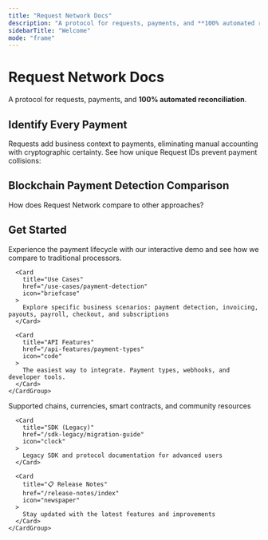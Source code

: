 ```yaml
---
title: "Request Network Docs"
description: "A protocol for requests, payments, and **100% automated reconciliation**. Requests add business context to payments, eliminating manual accounting with cryptographic certainty."
sidebarTitle: "Welcome"
mode: "frame"
---
```



<div style={{ padding: '2rem 2rem 0', maxWidth: '1400px', margin: '0 auto' }}>
  <div style={{ marginBottom: '2rem' }}>
    <h1 className="text-zinc-950 dark:text-white" style={{ fontSize: '2.5rem', fontWeight: 'bold', marginBottom: '1rem' }}>Request Network Docs</h1>
    <p style={{ fontSize: '1.125rem', color: 'var(--text-secondary)', lineHeight: '1.75' }}>
      A protocol for requests, payments, and <strong className="text-zinc-950 dark:text-white">100% automated reconciliation</strong>.
    </p>
  </div>

  <h2 className="text-zinc-950 dark:text-white" style={{ fontSize: '1.75rem', fontWeight: 'bold', marginTop: '3rem', marginBottom: '2rem' }}>
    Identify Every Payment
  </h2>

  <p style={{ fontSize: '1.125rem', color: 'var(--text-secondary)', lineHeight: '1.75', marginBottom: '2rem' }}>
    Requests add business context to payments, eliminating manual accounting with cryptographic certainty. See how unique Request IDs prevent payment collisions:
  </p>

  <div style={{ marginBottom: '4rem' }}>
    <IntegratedDemo />
  </div>

  <h2 className="text-zinc-950 dark:text-white" style={{ fontSize: '1.75rem', fontWeight: 'bold', marginTop: '3rem', marginBottom: '2rem' }}>
    Blockchain Payment Detection Comparison
  </h2>

  <p style={{ fontSize: '1.125rem', color: 'var(--text-secondary)', lineHeight: '1.75', marginBottom: '2rem' }}>
    How does Request Network compare to other approaches?
  </p>

  <div style={{ marginBottom: '4rem' }}>
    <ComparisonTable />
  </div>
  </div>

<div style={{ padding: '0 2rem', maxWidth: '1400px', margin: '0 auto' }}>
  <h2 className="text-zinc-950 dark:text-white" style={{ fontSize: '1.75rem', fontWeight: 'bold', marginTop: '3rem', marginBottom: '2rem' }}>Get Started</h2>
  
  <div style={{ marginBottom: '0.5rem' }}>
    <CardGroup cols={3}>
      <Card 
        title="🚀 Payment Processing Demo" 
        href="/use-cases/payment-processing-demo"
        icon="rocket"
      >
        Experience the payment lifecycle with our interactive demo and see how we compare to traditional processors.
      </Card>

      <Card 
        title="Use Cases" 
        href="/use-cases/payment-detection"
        icon="briefcase"
      >
        Explore specific business scenarios: payment detection, invoicing, payouts, payroll, checkout, and subscriptions
      </Card>
      
      <Card 
        title="API Features" 
        href="/api-features/payment-types"
        icon="code"
      >
        The easiest way to integrate. Payment types, webhooks, and developer tools.
      </Card>
    </CardGroup>
  </div>

  <div style={{ marginBottom: '3rem' }}>
    <CardGroup cols={3}>
      <Card 
        title="🌐 Resources" 
        href="/resources/supported-chains-and-currencies"
        icon="globe"
      >
        Supported chains, currencies, smart contracts, and community resources
      </Card>

      <Card 
        title="SDK (Legacy)" 
        href="/sdk-legacy/migration-guide"
        icon="clock"
      >
        Legacy SDK and protocol documentation for advanced users
      </Card>
      
      <Card 
        title="📋 Release Notes" 
        href="/release-notes/index"
        icon="newspaper"
      >
        Stay updated with the latest features and improvements
      </Card>
    </CardGroup>
  </div>
</div>
